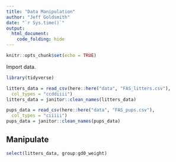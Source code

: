 ```yaml
---
title: "Data Manipulation"
author: "Jeff Goldsmith"
date: "`r Sys.time()`"
output:
  html_document:
    code_folding: hide
---
```


```r
knitr::opts_chunk$set(echo = TRUE)
```

Import data.

```r
library(tidyverse)

litters_data = read_csv(here::here("data", "FAS_litters.csv"),
  col_types = "ccddiiii")
litters_data = janitor::clean_names(litters_data)

pups_data = read_csv(here::here("data", "FAS_pups.csv"),
  col_types = "ciiiii")
pups_data = janitor::clean_names(pups_data)
```


## Manipulate

```r
select(litters_data, group:gd0_weight)
```

